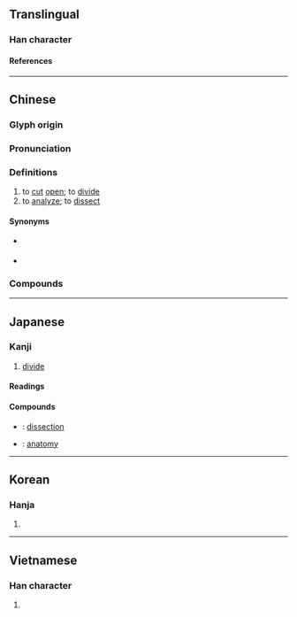 {{character info/new}}
==Translingual==

===Han character===
{{Han char|rn=18|rad=刀|as=08|sn=10|four=02600|canj=YRLN|ids=⿰咅刂}}

====References====
{{Han ref|kx=0141.030|dkj=02034|dj=0320.110|hdz=10345.130|uh=5256}}

----

==Chinese==
{{zh-forms}}

===Glyph origin===
{{Han etym}}

===Pronunciation===
{{zh-pron
|m=剖
|c=fau2,pau2
|h=pfs=pho
|md=
|mn=qz:phió/tw,xm,zz:phó͘
|w=
|mc=y
|oc=y
|cat=v
}}

===Definitions===
{{zh-hanzi}}

# to [[cut]] [[open]]; to [[divide]]
# to [[analyze]]; to [[dissect]]

====Synonyms====
* {{s|to cut open}} {{zh-l|切開}}
* {{s|to analyze}}
{{zh-syn-saurus|解析}}

===Compounds===
{{zh-der|剖分|剖心坼肝|分剖|剖析|剖視圖|剖剮|剖判|剖路|剖腹生產|剖開|伸剖|剖腹|剖割|剖釋|剖腹手術|剖別|剖心|剖肝瀝膽|剖明|剖符|剖面|剖面圖|剖肝泣血|剖解|剖腹藏珠|剖豁|剖蚌求珠|剖視|剖白|剖決如流|剖斷|剖心析肝|病理解剖|瓜剖豆分|摧心剖肝|瓜分豆剖|橫剖面|析毫剖釐|縱剖面|諫而剖腹|豆剖瓜分|解剖學|輸肝剖膽|解剖|采光剖璞|豆剖}}

----

==Japanese==

===Kanji===
{{ja-kanji|grade=c|rs=刀08}}

# [[divide]]

====Readings====
{{ja-readings
|goon=ふ
|kanon=ほう
|kanyoon=ぼう
|kun=さ-く, わる
}}

====Compounds====
{{top2}}
* {{ja-r|解剖|かいぼう}}: [[dissection]]
{{mid2}}
* {{ja-r|解剖学|かいぼうがく}}: [[anatomy]]
{{bottom}}

----

==Korean==

===Hanja===
{{ko-hanja|부}}

# {{rfdef|ko|sort=刀08}}

----

==Vietnamese==

===Han character===
{{vi-readings|reading=[[phẩu]], [[bo]], [[mổ]], [[phẫu]]|rs=刀08}}

# {{rfdef|vi|sort=刀08}}